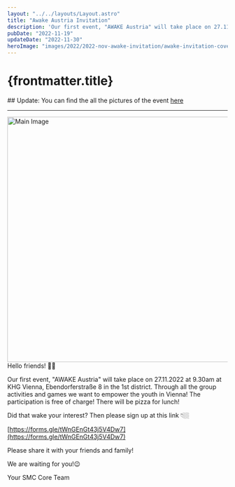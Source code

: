 ```yaml
---
layout: "../../layouts/Layout.astro"
title: "Awake Austria Invitation"
description: 'Our first event, "AWAKE Austria" will take place on 27.11.2022 at 9.30am at KHG Vienna, Ebendorferstraße 8 in the 1st district.'
pubDate: "2022-11-19"
updateDate: "2022-11-30"
heroImage: "images/2022/2022-nov-awake-invitation/awake-invitation-cover.jpg"
---
```

# {frontmatter.title}

<section>
## Update: 
You can find the all the pictures of the event <a href="/gallery/2022/2022-nov-awake-austria">here</a>
<hr width="100%" />
</section>
<img
	alt='Main Image'
	src={`${
		import.meta.env.PUBLIC_ASSETS
	}images/2022/2022-nov-awake-invitation/awake-invitation-flyer.jpg`}
	width='560'
/>
<section>
Hello friends! 👋🏽

Our first event, "AWAKE Austria" will take place on 27.11.2022 at 9.30am at KHG Vienna, Ebendorferstraße 8 in the 1st district. Through all the group activities and games we want to empower the youth in Vienna! The participation is free of charge! There will be pizza for lunch!

Did that wake your interest? Then please sign up at this link 👇🏼

[https://forms.gle/tWnGEnGt43j5V4Dw7](https://forms.gle/tWnGEnGt43j5V4Dw7)

Please share it with your friends and family!

We are waiting for you!😉

Your SMC Core Team
</section>